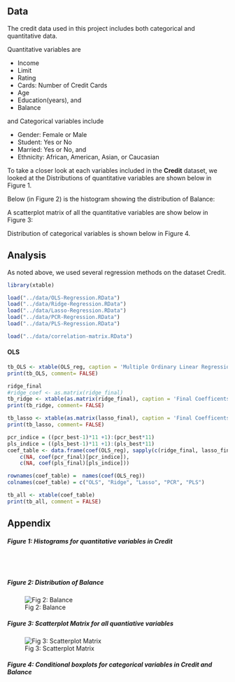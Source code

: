 
## Data

The credit data used in this project includes both categorical and quantitative data.   

Quantitative variables are  

* Income
* Limit
* Rating
* Cards: Number of Credit Cards
* Age
* Education(years), and
* Balance

and Categorical variables include  

* Gender: Female or Male
* Student: Yes or No
* Married: Yes or No, and
* Ethnicity: African, American, Asian, or Caucasian

To take a closer look at each variables included in the **Credit** dataset, we looked at the 
Distributions of quantitative variables are shown below in Figure 1.


Below (in Figure 2) is the histogram showing the distribution of Balance:  

A scatterplot matrix of all the quantitative variables are show below in Figure 3:  





Distribution of categorical variables is shown below in Figure 4.





## Analysis

As noted above, we used several regression methods on the dataset Credit.

```r
library(xtable)

load("../data/OLS-Regression.RData")
load("../data/Ridge-Regression.RData")
load("../data/Lasso-Regression.RData")
load("../data/PCR-Regression.RData")
load("../data/PLS-Regression.RData")

load("../data/correlation-matrix.RData")
```

#### OLS

```r
tb_OLS <- xtable(OLS_reg, caption = 'Multiple Ordinary Linear Regression (OLS)')
print(tb_OLS, comment= FALSE)
```

```r
ridge_final
#ridge_coef <- as.matrix(ridge_final)
tb_ridge <- xtable(as.matrix(ridge_final), caption = 'Final Coefficents for Ridge Regression')
print(tb_ridge, comment= FALSE)
```

```r
tb_lasso <- xtable(as.matrix(lasso_final), caption = 'Final Coefficents for Lasso Regression')
print(tb_lasso, comment= FALSE)
```



```r
pcr_indice = ((pcr_best-1)*11 +1):(pcr_best*11)
pls_indice = ((pls_best-1)*11 +1):(pls_best*11)
coef_table <- data.frame(coef(OLS_reg), sapply(c(ridge_final, lasso_final),as.matrix),
	c(NA, coef(pcr_final)[pcr_indice]),
	c(NA, coef(pls_final)[pls_indice]))

rownames(coef_table) =  names(coef(OLS_reg))
colnames(coef_table) = c("OLS", "Ridge", "Lasso", "PCR", "PLS")

tb_all <- xtable(coef_table)
print(tb_all, comment = FALSE)
```


## Appendix

##### Figure 1: Histograms for quantitative variables in Credit 
\noindent
\includegraphics[width=0.5\textwidth]{../images/histogram-Income.png}\hspace{0.1\textwidth}
\includegraphics[width=0.5\textwidth]{../images/histogram-Limit.png}\
\includegraphics[width=0.5\textwidth]{../images/histogram-Rating.png}\hspace{0.1\textwidth}
\includegraphics[width=0.5\textwidth]{../images/histogram-Cards.png}\
\includegraphics[width=0.5\textwidth]{../images/histogram-Age.png}\hspace{0.1\textwidth}
\includegraphics[width=0.5\textwidth]{../images/histogram-Education.png}\par

##### Figure 2: Distribution of Balance
![Fig 2: Balance](../images/histogram-Balance.png)

##### Figure 3: Scatterplot Matrix for all quantiative variables
![Fig 3: Scatterplot Matrix](../images/scatterplot-matrix.png)


##### Figure 4: Conditional boxplots for categorical variables in Credit and Balance

\noindent
\includegraphics[width=0.5\textwidth]{../images/boxplot-Gender.png}\hspace{0.1\textwidth}
\includegraphics[width=0.5\textwidth]{../images/boxplot-Student.png}\
\includegraphics[width=0.5\textwidth]{../images/boxplot-Married.png}\hspace{0.1\textwidth}
\includegraphics[width=0.5\textwidth]{../images/boxplot-Ethnicity.png}\par
